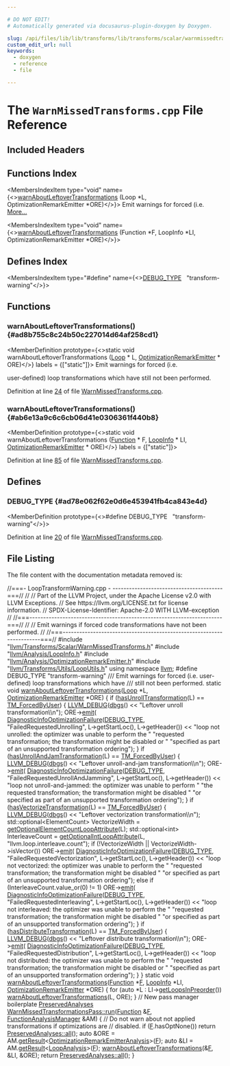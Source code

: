 ```yaml
---

# DO NOT EDIT!
# Automatically generated via docusaurus-plugin-doxygen by Doxygen.

slug: /api/files/lib/lib/transforms/lib/transforms/scalar/warnmissedtransforms-cpp
custom_edit_url: null
keywords:
  - doxygen
  - reference
  - file

---
```





# The `WarnMissedTransforms.cpp` File Reference

<DoxygenPage pluginConfig={pluginConfig}>



## Included Headers

<IncludesList>
<IncludesListItem
  filePath="llvm/Transforms/Scalar/WarnMissedTransforms.h"
  permalink="/docs/api/files/include/include/llvm/include/llvm/transforms/include/llvm/transforms/scalar/warnmissedtransforms-h"
  isLocal="true" />
<IncludesListItem
  filePath="llvm/Analysis/LoopInfo.h"
  permalink="/docs/api/files/include/include/llvm/include/llvm/analysis/loopinfo-h"
  isLocal="true" />
<IncludesListItem
  filePath="llvm/Analysis/OptimizationRemarkEmitter.h"
  permalink="/docs/api/files/include/include/llvm/include/llvm/analysis/optimizationremarkemitter-h"
  isLocal="true" />
<IncludesListItem
  filePath="llvm/Transforms/Utils/LoopUtils.h"
  permalink="/docs/api/files/include/include/llvm/include/llvm/transforms/include/llvm/transforms/utils/looputils-h"
  isLocal="true" />
</IncludesList>

## Functions Index

<MembersIndex>

<MembersIndexItem
  type="void"
  name={<><a href="#ad8b755c8c24b50c227014d64af258cd1">warnAboutLeftoverTransformations</a> (Loop &#42;L, OptimizationRemarkEmitter &#42;ORE)</>}>
Emit warnings for forced (i.e. <a href="#ad8b755c8c24b50c227014d64af258cd1">More...</a>
</MembersIndexItem>

<MembersIndexItem
  type="void"
  name={<><a href="#ab6e13a9c6c6cb06d41e0306361f440b8">warnAboutLeftoverTransformations</a> (Function &#42;F, LoopInfo &#42;LI, OptimizationRemarkEmitter &#42;ORE)</>}>
</MembersIndexItem>

</MembersIndex>

## Defines Index

<MembersIndex>

<MembersIndexItem
  type="#define"
  name={<><a href="#ad78e062f62e0d6e453941fb4ca843e4d">DEBUG&#95;TYPE</a>&nbsp;&nbsp;&nbsp;&quot;transform-warning&quot;</>}>
</MembersIndexItem>

</MembersIndex>


<SectionDefinition>

## Functions

### warnAboutLeftoverTransformations() {#ad8b755c8c24b50c227014d64af258cd1}

<MemberDefinition
  prototype={<>static void warnAboutLeftoverTransformations (<a href="/docs/api/classes/llvm/loop">Loop</a> &#42; L, <a href="/docs/api/classes/llvm/optimizationremarkemitter">OptimizationRemarkEmitter</a> &#42; ORE)</>}
  labels = {["static"]}>
Emit warnings for forced (i.e.

user-defined) loop transformations which have still not been performed.

Definition at line <a href="#l00024">24</a> of file <a href="/docs/api/files/lib/lib/transforms/lib/transforms/scalar/warnmissedtransforms-cpp">WarnMissedTransforms.cpp</a>.
</MemberDefinition>

### warnAboutLeftoverTransformations() {#ab6e13a9c6c6cb06d41e0306361f440b8}

<MemberDefinition
  prototype={<>static void warnAboutLeftoverTransformations (<a href="/docs/api/classes/llvm/function">Function</a> &#42; F, <a href="/docs/api/classes/llvm/loopinfo">LoopInfo</a> &#42; LI, <a href="/docs/api/classes/llvm/optimizationremarkemitter">OptimizationRemarkEmitter</a> &#42; ORE)</>}
  labels = {["static"]}>

Definition at line <a href="#l00085">85</a> of file <a href="/docs/api/files/lib/lib/transforms/lib/transforms/scalar/warnmissedtransforms-cpp">WarnMissedTransforms.cpp</a>.
</MemberDefinition>

</SectionDefinition>

<SectionDefinition>

## Defines

### DEBUG&#95;TYPE {#ad78e062f62e0d6e453941fb4ca843e4d}

<MemberDefinition
  prototype={<>#define DEBUG&#95;TYPE&nbsp;&nbsp;&nbsp;&quot;transform-warning&quot;</>}>

Definition at line <a href="#l00020">20</a> of file <a href="/docs/api/files/lib/lib/transforms/lib/transforms/scalar/warnmissedtransforms-cpp">WarnMissedTransforms.cpp</a>.
</MemberDefinition>

</SectionDefinition>

## File Listing

The file content with the documentation metadata removed is:

<ProgramListing>

<Link id="l00001" /><CodeLine lineNumber="1"><Highlight kind="comment">//===- LoopTransformWarning.cpp -  ----------------------------------------===//</Highlight><Highlight kind="normal"></Highlight></CodeLine>
<Link id="l00002" /><CodeLine lineNumber="2"><Highlight kind="normal"></Highlight><Highlight kind="comment">//</Highlight><Highlight kind="normal"></Highlight></CodeLine>
<Link id="l00003" /><CodeLine lineNumber="3"><Highlight kind="normal"></Highlight><Highlight kind="comment">// Part of the LLVM Project, under the Apache License v2.0 with LLVM Exceptions.</Highlight><Highlight kind="normal"></Highlight></CodeLine>
<Link id="l00004" /><CodeLine lineNumber="4"><Highlight kind="normal"></Highlight><Highlight kind="comment">// See https://llvm.org/LICENSE.txt for license information.</Highlight><Highlight kind="normal"></Highlight></CodeLine>
<Link id="l00005" /><CodeLine lineNumber="5"><Highlight kind="normal"></Highlight><Highlight kind="comment">// SPDX-License-Identifier: Apache-2.0 WITH LLVM-exception</Highlight><Highlight kind="normal"></Highlight></CodeLine>
<Link id="l00006" /><CodeLine lineNumber="6"><Highlight kind="normal"></Highlight><Highlight kind="comment">//</Highlight><Highlight kind="normal"></Highlight></CodeLine>
<Link id="l00007" /><CodeLine lineNumber="7"><Highlight kind="normal"></Highlight><Highlight kind="comment">//===----------------------------------------------------------------------===//</Highlight><Highlight kind="normal"></Highlight></CodeLine>
<Link id="l00008" /><CodeLine lineNumber="8"><Highlight kind="normal"></Highlight><Highlight kind="comment">//</Highlight><Highlight kind="normal"></Highlight></CodeLine>
<Link id="l00009" /><CodeLine lineNumber="9"><Highlight kind="normal"></Highlight><Highlight kind="comment">// Emit warnings if forced code transformations have not been performed.</Highlight><Highlight kind="normal"></Highlight></CodeLine>
<Link id="l00010" /><CodeLine lineNumber="10"><Highlight kind="normal"></Highlight><Highlight kind="comment">//</Highlight><Highlight kind="normal"></Highlight></CodeLine>
<Link id="l00011" /><CodeLine lineNumber="11"><Highlight kind="normal"></Highlight><Highlight kind="comment">//===----------------------------------------------------------------------===//</Highlight><Highlight kind="normal"></Highlight></CodeLine>
<Link id="l00012" /><CodeLine lineNumber="12"><Highlight kind="normal"></Highlight></CodeLine>
<Link id="l00013" /><CodeLine lineNumber="13"><Highlight kind="normal"></Highlight><Highlight kind="preprocessor">#include &quot;<a href="/docs/api/files/include/include/llvm/include/llvm/transforms/include/llvm/transforms/scalar/warnmissedtransforms-h">llvm/Transforms/Scalar/WarnMissedTransforms.h</a>&quot;</Highlight><Highlight kind="normal"></Highlight></CodeLine>
<Link id="l00014" /><CodeLine lineNumber="14"><Highlight kind="normal"></Highlight><Highlight kind="preprocessor">#include &quot;<a href="/docs/api/files/include/include/llvm/include/llvm/analysis/loopinfo-h">llvm/Analysis/LoopInfo.h</a>&quot;</Highlight><Highlight kind="normal"></Highlight></CodeLine>
<Link id="l00015" /><CodeLine lineNumber="15"><Highlight kind="normal"></Highlight><Highlight kind="preprocessor">#include &quot;<a href="/docs/api/files/include/include/llvm/include/llvm/analysis/optimizationremarkemitter-h">llvm/Analysis/OptimizationRemarkEmitter.h</a>&quot;</Highlight><Highlight kind="normal"></Highlight></CodeLine>
<Link id="l00016" /><CodeLine lineNumber="16"><Highlight kind="normal"></Highlight><Highlight kind="preprocessor">#include &quot;<a href="/docs/api/files/include/include/llvm/include/llvm/transforms/include/llvm/transforms/utils/looputils-h">llvm/Transforms/Utils/LoopUtils.h</a>&quot;</Highlight><Highlight kind="normal"></Highlight></CodeLine>
<Link id="l00017" /><CodeLine lineNumber="17"><Highlight kind="normal"></Highlight></CodeLine>
<Link id="l00018" /><CodeLine lineNumber="18"><Highlight kind="normal"></Highlight><Highlight kind="keyword">using namespace </Highlight><Highlight kind="normal"><a href="/docs/api/namespaces/llvm">llvm</a>;</Highlight></CodeLine>
<Link id="l00019" /><CodeLine lineNumber="19"><Highlight kind="normal"></Highlight></CodeLine>
<Link id="l00020" /><CodeLine lineNumber="20" lineLink="#ad78e062f62e0d6e453941fb4ca843e4d"><Highlight kind="normal"></Highlight><Highlight kind="preprocessor">#define DEBUG&#95;TYPE &quot;transform-warning&quot;</Highlight><Highlight kind="normal"></Highlight></CodeLine>
<Link id="l00021" /><CodeLine lineNumber="21"><Highlight kind="normal"></Highlight><Highlight kind="comment"></Highlight></CodeLine>
<Link id="l00022" /><CodeLine lineNumber="22"><Highlight kind="comment">/// Emit warnings for forced (i.e. user-defined) loop transformations which have</Highlight></CodeLine>
<Link id="l00023" /><CodeLine lineNumber="23"><Highlight kind="comment">/// still not been performed.</Highlight><Highlight kind="normal"></Highlight></CodeLine>
<Link id="l00024" /><CodeLine lineNumber="24" lineLink="#ad8b755c8c24b50c227014d64af258cd1"><Highlight kind="normal"></Highlight><Highlight kind="keyword">static</Highlight><Highlight kind="normal"> </Highlight><Highlight kind="keywordtype">void</Highlight><Highlight kind="normal"> <a href="#ad8b755c8c24b50c227014d64af258cd1">warnAboutLeftoverTransformations</a>(<a href="/docs/api/classes/llvm/loop">Loop</a> &#42;L,</Highlight></CodeLine>
<Link id="l00025" /><CodeLine lineNumber="25"><Highlight kind="normal">                                             <a href="/docs/api/classes/llvm/optimizationremarkemitter">OptimizationRemarkEmitter</a> &#42;ORE) &#123;</Highlight></CodeLine>
<Link id="l00026" /><CodeLine lineNumber="26"><Highlight kind="normal">  </Highlight><Highlight kind="keywordflow">if</Highlight><Highlight kind="normal"> (<a href="/docs/api/namespaces/llvm/#a868145c1795173f9642f99c354f91a7d">hasUnrollTransformation</a>(L) == <a href="/docs/api/namespaces/llvm/#aa3e837c0d2a0521b4a4680071cac0dcbaa1c649bc8228a2e36e04b8454851bfc5">TM&#95;ForcedByUser</a>) &#123;</Highlight></CodeLine>
<Link id="l00027" /><CodeLine lineNumber="27"><Highlight kind="normal">    <a href="/docs/api/files/include/include/llvm/include/llvm/support/debug-h/#a196897517069dda1bdb549e24468f7d7">LLVM&#95;DEBUG</a>(<a href="/docs/api/namespaces/llvm/#a7c46c742c31be54870e2038048e6b391">dbgs</a>() &lt;&lt; </Highlight><Highlight kind="stringliteral">&quot;Leftover unroll transformation\\n&quot;</Highlight><Highlight kind="normal">);</Highlight></CodeLine>
<Link id="l00028" /><CodeLine lineNumber="28"><Highlight kind="normal">    ORE-&gt;<a href="/docs/api/classes/llvm/optimizationremarkemitter/#aae6a98aea85aa3af87357cc5448db499">emit</a>(</Highlight></CodeLine>
<Link id="l00029" /><CodeLine lineNumber="29"><Highlight kind="normal">        <a href="/docs/api/classes/llvm/diagnosticinfooptimizationfailure">DiagnosticInfoOptimizationFailure</a>(<a href="/docs/api/files/include/include/llvm/include/llvm/adt/genericcycleimpl-h/#ad78e062f62e0d6e453941fb4ca843e4d">DEBUG&#95;TYPE</a>,</Highlight></CodeLine>
<Link id="l00030" /><CodeLine lineNumber="30"><Highlight kind="normal">                                          </Highlight><Highlight kind="stringliteral">&quot;FailedRequestedUnrolling&quot;</Highlight><Highlight kind="normal">,</Highlight></CodeLine>
<Link id="l00031" /><CodeLine lineNumber="31"><Highlight kind="normal">                                          L-&gt;getStartLoc(), L-&gt;getHeader())</Highlight></CodeLine>
<Link id="l00032" /><CodeLine lineNumber="32"><Highlight kind="normal">        &lt;&lt; </Highlight><Highlight kind="stringliteral">&quot;loop not unrolled: the optimizer was unable to perform the &quot;</Highlight><Highlight kind="normal"></Highlight></CodeLine>
<Link id="l00033" /><CodeLine lineNumber="33"><Highlight kind="normal">           </Highlight><Highlight kind="stringliteral">&quot;requested transformation; the transformation might be disabled or &quot;</Highlight><Highlight kind="normal"></Highlight></CodeLine>
<Link id="l00034" /><CodeLine lineNumber="34"><Highlight kind="normal">           </Highlight><Highlight kind="stringliteral">&quot;specified as part of an unsupported transformation ordering&quot;</Highlight><Highlight kind="normal">);</Highlight></CodeLine>
<Link id="l00035" /><CodeLine lineNumber="35"><Highlight kind="normal">  &#125;</Highlight></CodeLine>
<Link id="l00036" /><CodeLine lineNumber="36"><Highlight kind="normal"></Highlight></CodeLine>
<Link id="l00037" /><CodeLine lineNumber="37"><Highlight kind="normal">  </Highlight><Highlight kind="keywordflow">if</Highlight><Highlight kind="normal"> (<a href="/docs/api/namespaces/llvm/#a7386405e9217844550433e1debb58ef7">hasUnrollAndJamTransformation</a>(L) == <a href="/docs/api/namespaces/llvm/#aa3e837c0d2a0521b4a4680071cac0dcbaa1c649bc8228a2e36e04b8454851bfc5">TM&#95;ForcedByUser</a>) &#123;</Highlight></CodeLine>
<Link id="l00038" /><CodeLine lineNumber="38"><Highlight kind="normal">    <a href="/docs/api/files/include/include/llvm/include/llvm/support/debug-h/#a196897517069dda1bdb549e24468f7d7">LLVM&#95;DEBUG</a>(<a href="/docs/api/namespaces/llvm/#a7c46c742c31be54870e2038048e6b391">dbgs</a>() &lt;&lt; </Highlight><Highlight kind="stringliteral">&quot;Leftover unroll-and-jam transformation\\n&quot;</Highlight><Highlight kind="normal">);</Highlight></CodeLine>
<Link id="l00039" /><CodeLine lineNumber="39"><Highlight kind="normal">    ORE-&gt;<a href="/docs/api/classes/llvm/optimizationremarkemitter/#aae6a98aea85aa3af87357cc5448db499">emit</a>(</Highlight></CodeLine>
<Link id="l00040" /><CodeLine lineNumber="40"><Highlight kind="normal">        <a href="/docs/api/classes/llvm/diagnosticinfooptimizationfailure">DiagnosticInfoOptimizationFailure</a>(<a href="/docs/api/files/include/include/llvm/include/llvm/adt/genericcycleimpl-h/#ad78e062f62e0d6e453941fb4ca843e4d">DEBUG&#95;TYPE</a>,</Highlight></CodeLine>
<Link id="l00041" /><CodeLine lineNumber="41"><Highlight kind="normal">                                          </Highlight><Highlight kind="stringliteral">&quot;FailedRequestedUnrollAndJamming&quot;</Highlight><Highlight kind="normal">,</Highlight></CodeLine>
<Link id="l00042" /><CodeLine lineNumber="42"><Highlight kind="normal">                                          L-&gt;getStartLoc(), L-&gt;getHeader())</Highlight></CodeLine>
<Link id="l00043" /><CodeLine lineNumber="43"><Highlight kind="normal">        &lt;&lt; </Highlight><Highlight kind="stringliteral">&quot;loop not unroll-and-jammed: the optimizer was unable to perform &quot;</Highlight><Highlight kind="normal"></Highlight></CodeLine>
<Link id="l00044" /><CodeLine lineNumber="44"><Highlight kind="normal">           </Highlight><Highlight kind="stringliteral">&quot;the requested transformation; the transformation might be disabled &quot;</Highlight><Highlight kind="normal"></Highlight></CodeLine>
<Link id="l00045" /><CodeLine lineNumber="45"><Highlight kind="normal">           </Highlight><Highlight kind="stringliteral">&quot;or specified as part of an unsupported transformation ordering&quot;</Highlight><Highlight kind="normal">);</Highlight></CodeLine>
<Link id="l00046" /><CodeLine lineNumber="46"><Highlight kind="normal">  &#125;</Highlight></CodeLine>
<Link id="l00047" /><CodeLine lineNumber="47"><Highlight kind="normal"></Highlight></CodeLine>
<Link id="l00048" /><CodeLine lineNumber="48"><Highlight kind="normal">  </Highlight><Highlight kind="keywordflow">if</Highlight><Highlight kind="normal"> (<a href="/docs/api/namespaces/llvm/#a5ca4169f38bbdb81155e4d5b3b9d7fae">hasVectorizeTransformation</a>(L) == <a href="/docs/api/namespaces/llvm/#aa3e837c0d2a0521b4a4680071cac0dcbaa1c649bc8228a2e36e04b8454851bfc5">TM&#95;ForcedByUser</a>) &#123;</Highlight></CodeLine>
<Link id="l00049" /><CodeLine lineNumber="49"><Highlight kind="normal">    <a href="/docs/api/files/include/include/llvm/include/llvm/support/debug-h/#a196897517069dda1bdb549e24468f7d7">LLVM&#95;DEBUG</a>(<a href="/docs/api/namespaces/llvm/#a7c46c742c31be54870e2038048e6b391">dbgs</a>() &lt;&lt; </Highlight><Highlight kind="stringliteral">&quot;Leftover vectorization transformation\\n&quot;</Highlight><Highlight kind="normal">);</Highlight></CodeLine>
<Link id="l00050" /><CodeLine lineNumber="50"><Highlight kind="normal">    std::optional&lt;ElementCount&gt; VectorizeWidth =</Highlight></CodeLine>
<Link id="l00051" /><CodeLine lineNumber="51"><Highlight kind="normal">        <a href="/docs/api/namespaces/llvm/#a03fe0007df15a56e14d2403acfff1af7">getOptionalElementCountLoopAttribute</a>(L);</Highlight></CodeLine>
<Link id="l00052" /><CodeLine lineNumber="52"><Highlight kind="normal">    std::optional&lt;int&gt; InterleaveCount =</Highlight></CodeLine>
<Link id="l00053" /><CodeLine lineNumber="53"><Highlight kind="normal">        <a href="/docs/api/namespaces/llvm/#a9b3cfe2d1603665824476c30368b8eb1">getOptionalIntLoopAttribute</a>(L, </Highlight><Highlight kind="stringliteral">&quot;llvm.loop.interleave.count&quot;</Highlight><Highlight kind="normal">);</Highlight></CodeLine>
<Link id="l00054" /><CodeLine lineNumber="54"><Highlight kind="normal"></Highlight></CodeLine>
<Link id="l00055" /><CodeLine lineNumber="55"><Highlight kind="normal">    </Highlight><Highlight kind="keywordflow">if</Highlight><Highlight kind="normal"> (!VectorizeWidth || VectorizeWidth-&gt;isVector())</Highlight></CodeLine>
<Link id="l00056" /><CodeLine lineNumber="56"><Highlight kind="normal">      ORE-&gt;<a href="/docs/api/classes/llvm/optimizationremarkemitter/#aae6a98aea85aa3af87357cc5448db499">emit</a>(</Highlight></CodeLine>
<Link id="l00057" /><CodeLine lineNumber="57"><Highlight kind="normal">          <a href="/docs/api/classes/llvm/diagnosticinfooptimizationfailure">DiagnosticInfoOptimizationFailure</a>(<a href="/docs/api/files/include/include/llvm/include/llvm/adt/genericcycleimpl-h/#ad78e062f62e0d6e453941fb4ca843e4d">DEBUG&#95;TYPE</a>,</Highlight></CodeLine>
<Link id="l00058" /><CodeLine lineNumber="58"><Highlight kind="normal">                                            </Highlight><Highlight kind="stringliteral">&quot;FailedRequestedVectorization&quot;</Highlight><Highlight kind="normal">,</Highlight></CodeLine>
<Link id="l00059" /><CodeLine lineNumber="59"><Highlight kind="normal">                                            L-&gt;getStartLoc(), L-&gt;getHeader())</Highlight></CodeLine>
<Link id="l00060" /><CodeLine lineNumber="60"><Highlight kind="normal">          &lt;&lt; </Highlight><Highlight kind="stringliteral">&quot;loop not vectorized: the optimizer was unable to perform the &quot;</Highlight><Highlight kind="normal"></Highlight></CodeLine>
<Link id="l00061" /><CodeLine lineNumber="61"><Highlight kind="normal">             </Highlight><Highlight kind="stringliteral">&quot;requested transformation; the transformation might be disabled &quot;</Highlight><Highlight kind="normal"></Highlight></CodeLine>
<Link id="l00062" /><CodeLine lineNumber="62"><Highlight kind="normal">             </Highlight><Highlight kind="stringliteral">&quot;or specified as part of an unsupported transformation ordering&quot;</Highlight><Highlight kind="normal">);</Highlight></CodeLine>
<Link id="l00063" /><CodeLine lineNumber="63"><Highlight kind="normal">    </Highlight><Highlight kind="keywordflow">else</Highlight><Highlight kind="normal"> </Highlight><Highlight kind="keywordflow">if</Highlight><Highlight kind="normal"> (InterleaveCount.value&#95;or(0) != 1)</Highlight></CodeLine>
<Link id="l00064" /><CodeLine lineNumber="64"><Highlight kind="normal">      ORE-&gt;<a href="/docs/api/classes/llvm/optimizationremarkemitter/#aae6a98aea85aa3af87357cc5448db499">emit</a>(</Highlight></CodeLine>
<Link id="l00065" /><CodeLine lineNumber="65"><Highlight kind="normal">          <a href="/docs/api/classes/llvm/diagnosticinfooptimizationfailure">DiagnosticInfoOptimizationFailure</a>(<a href="/docs/api/files/include/include/llvm/include/llvm/adt/genericcycleimpl-h/#ad78e062f62e0d6e453941fb4ca843e4d">DEBUG&#95;TYPE</a>,</Highlight></CodeLine>
<Link id="l00066" /><CodeLine lineNumber="66"><Highlight kind="normal">                                            </Highlight><Highlight kind="stringliteral">&quot;FailedRequestedInterleaving&quot;</Highlight><Highlight kind="normal">,</Highlight></CodeLine>
<Link id="l00067" /><CodeLine lineNumber="67"><Highlight kind="normal">                                            L-&gt;getStartLoc(), L-&gt;getHeader())</Highlight></CodeLine>
<Link id="l00068" /><CodeLine lineNumber="68"><Highlight kind="normal">          &lt;&lt; </Highlight><Highlight kind="stringliteral">&quot;loop not interleaved: the optimizer was unable to perform the &quot;</Highlight><Highlight kind="normal"></Highlight></CodeLine>
<Link id="l00069" /><CodeLine lineNumber="69"><Highlight kind="normal">             </Highlight><Highlight kind="stringliteral">&quot;requested transformation; the transformation might be disabled &quot;</Highlight><Highlight kind="normal"></Highlight></CodeLine>
<Link id="l00070" /><CodeLine lineNumber="70"><Highlight kind="normal">             </Highlight><Highlight kind="stringliteral">&quot;or specified as part of an unsupported transformation ordering&quot;</Highlight><Highlight kind="normal">);</Highlight></CodeLine>
<Link id="l00071" /><CodeLine lineNumber="71"><Highlight kind="normal">  &#125;</Highlight></CodeLine>
<Link id="l00072" /><CodeLine lineNumber="72"><Highlight kind="normal"></Highlight></CodeLine>
<Link id="l00073" /><CodeLine lineNumber="73"><Highlight kind="normal">  </Highlight><Highlight kind="keywordflow">if</Highlight><Highlight kind="normal"> (<a href="/docs/api/namespaces/llvm/#a8f43e8365ed5bf4bee97ded98ba4816a">hasDistributeTransformation</a>(L) == <a href="/docs/api/namespaces/llvm/#aa3e837c0d2a0521b4a4680071cac0dcbaa1c649bc8228a2e36e04b8454851bfc5">TM&#95;ForcedByUser</a>) &#123;</Highlight></CodeLine>
<Link id="l00074" /><CodeLine lineNumber="74"><Highlight kind="normal">    <a href="/docs/api/files/include/include/llvm/include/llvm/support/debug-h/#a196897517069dda1bdb549e24468f7d7">LLVM&#95;DEBUG</a>(<a href="/docs/api/namespaces/llvm/#a7c46c742c31be54870e2038048e6b391">dbgs</a>() &lt;&lt; </Highlight><Highlight kind="stringliteral">&quot;Leftover distribute transformation\\n&quot;</Highlight><Highlight kind="normal">);</Highlight></CodeLine>
<Link id="l00075" /><CodeLine lineNumber="75"><Highlight kind="normal">    ORE-&gt;<a href="/docs/api/classes/llvm/optimizationremarkemitter/#aae6a98aea85aa3af87357cc5448db499">emit</a>(</Highlight></CodeLine>
<Link id="l00076" /><CodeLine lineNumber="76"><Highlight kind="normal">        <a href="/docs/api/classes/llvm/diagnosticinfooptimizationfailure">DiagnosticInfoOptimizationFailure</a>(<a href="/docs/api/files/include/include/llvm/include/llvm/adt/genericcycleimpl-h/#ad78e062f62e0d6e453941fb4ca843e4d">DEBUG&#95;TYPE</a>,</Highlight></CodeLine>
<Link id="l00077" /><CodeLine lineNumber="77"><Highlight kind="normal">                                          </Highlight><Highlight kind="stringliteral">&quot;FailedRequestedDistribution&quot;</Highlight><Highlight kind="normal">,</Highlight></CodeLine>
<Link id="l00078" /><CodeLine lineNumber="78"><Highlight kind="normal">                                          L-&gt;getStartLoc(), L-&gt;getHeader())</Highlight></CodeLine>
<Link id="l00079" /><CodeLine lineNumber="79"><Highlight kind="normal">        &lt;&lt; </Highlight><Highlight kind="stringliteral">&quot;loop not distributed: the optimizer was unable to perform the &quot;</Highlight><Highlight kind="normal"></Highlight></CodeLine>
<Link id="l00080" /><CodeLine lineNumber="80"><Highlight kind="normal">           </Highlight><Highlight kind="stringliteral">&quot;requested transformation; the transformation might be disabled or &quot;</Highlight><Highlight kind="normal"></Highlight></CodeLine>
<Link id="l00081" /><CodeLine lineNumber="81"><Highlight kind="normal">           </Highlight><Highlight kind="stringliteral">&quot;specified as part of an unsupported transformation ordering&quot;</Highlight><Highlight kind="normal">);</Highlight></CodeLine>
<Link id="l00082" /><CodeLine lineNumber="82"><Highlight kind="normal">  &#125;</Highlight></CodeLine>
<Link id="l00083" /><CodeLine lineNumber="83"><Highlight kind="normal">&#125;</Highlight></CodeLine>
<Link id="l00084" /><CodeLine lineNumber="84"><Highlight kind="normal"></Highlight></CodeLine>
<Link id="l00085" /><CodeLine lineNumber="85" lineLink="#ab6e13a9c6c6cb06d41e0306361f440b8"><Highlight kind="normal"></Highlight><Highlight kind="keyword">static</Highlight><Highlight kind="normal"> </Highlight><Highlight kind="keywordtype">void</Highlight><Highlight kind="normal"> <a href="#ad8b755c8c24b50c227014d64af258cd1">warnAboutLeftoverTransformations</a>(<a href="/docs/api/classes/llvm/function">Function</a> &#42;<a href="/docs/api/files/lib/lib/support/md5-cpp/#a96d73bbd7af15cb1fc38c3f4a3bd82e9">F</a>, <a href="/docs/api/classes/llvm/loopinfo">LoopInfo</a> &#42;LI,</Highlight></CodeLine>
<Link id="l00086" /><CodeLine lineNumber="86"><Highlight kind="normal">                                             <a href="/docs/api/classes/llvm/optimizationremarkemitter">OptimizationRemarkEmitter</a> &#42;ORE) &#123;</Highlight></CodeLine>
<Link id="l00087" /><CodeLine lineNumber="87"><Highlight kind="normal">  </Highlight><Highlight kind="keywordflow">for</Highlight><Highlight kind="normal"> (</Highlight><Highlight kind="keyword">auto</Highlight><Highlight kind="normal"> &#42;L : LI-&gt;<a href="/docs/api/classes/llvm/loopinfobase/#a8a10d542acf3418b2a5bfefb351829c0">getLoopsInPreorder</a>())</Highlight></CodeLine>
<Link id="l00088" /><CodeLine lineNumber="88"><Highlight kind="normal">    <a href="#ad8b755c8c24b50c227014d64af258cd1">warnAboutLeftoverTransformations</a>(L, ORE);</Highlight></CodeLine>
<Link id="l00089" /><CodeLine lineNumber="89"><Highlight kind="normal">&#125;</Highlight></CodeLine>
<Link id="l00090" /><CodeLine lineNumber="90"><Highlight kind="normal"></Highlight></CodeLine>
<Link id="l00091" /><CodeLine lineNumber="91"><Highlight kind="normal"></Highlight><Highlight kind="comment">// New pass manager boilerplate</Highlight><Highlight kind="normal"></Highlight></CodeLine>
<Link id="l00092" /><CodeLine lineNumber="92"><Highlight kind="normal"><a href="/docs/api/classes/llvm/preservedanalyses">PreservedAnalyses</a></Highlight></CodeLine>
<Link id="l00093" /><CodeLine lineNumber="93" lineLink="/docs/api/classes/llvm/warnmissedtransformationspass/#aa622d589f82389844d93eca02d865d4c"><Highlight kind="normal"><a href="/docs/api/classes/llvm/warnmissedtransformationspass/#aa622d589f82389844d93eca02d865d4c">WarnMissedTransformationsPass::run</a>(<a href="/docs/api/classes/llvm/function">Function</a> &amp;<a href="/docs/api/files/lib/lib/support/md5-cpp/#a96d73bbd7af15cb1fc38c3f4a3bd82e9">F</a>, <a href="/docs/api/namespaces/llvm/#adce09a5a0de0e3177eb00e932734af2f">FunctionAnalysisManager</a> &amp;AM) &#123;</Highlight></CodeLine>
<Link id="l00094" /><CodeLine lineNumber="94"><Highlight kind="normal">  </Highlight><Highlight kind="comment">// Do not warn about not applied transformations if optimizations are</Highlight><Highlight kind="normal"></Highlight></CodeLine>
<Link id="l00095" /><CodeLine lineNumber="95"><Highlight kind="normal">  </Highlight><Highlight kind="comment">// disabled.</Highlight><Highlight kind="normal"></Highlight></CodeLine>
<Link id="l00096" /><CodeLine lineNumber="96"><Highlight kind="normal">  </Highlight><Highlight kind="keywordflow">if</Highlight><Highlight kind="normal"> (<a href="/docs/api/files/lib/lib/support/md5-cpp/#a96d73bbd7af15cb1fc38c3f4a3bd82e9">F</a>.hasOptNone())</Highlight></CodeLine>
<Link id="l00097" /><CodeLine lineNumber="97"><Highlight kind="normal">    </Highlight><Highlight kind="keywordflow">return</Highlight><Highlight kind="normal"> <a href="/docs/api/classes/llvm/preservedanalyses/#a1258a1ff55557c27684010ebd7283712">PreservedAnalyses::all</a>();</Highlight></CodeLine>
<Link id="l00098" /><CodeLine lineNumber="98"><Highlight kind="normal"></Highlight></CodeLine>
<Link id="l00099" /><CodeLine lineNumber="99"><Highlight kind="normal">  </Highlight><Highlight kind="keyword">auto</Highlight><Highlight kind="normal"> &amp;ORE = AM.<a href="/docs/api/classes/llvm/analysismanager/#aaab1fad63e4f3b8679469720a873fedd">getResult</a>&lt;<a href="/docs/api/classes/llvm/optimizationremarkemitteranalysis">OptimizationRemarkEmitterAnalysis</a>&gt;(<a href="/docs/api/files/lib/lib/support/md5-cpp/#a96d73bbd7af15cb1fc38c3f4a3bd82e9">F</a>);</Highlight></CodeLine>
<Link id="l00100" /><CodeLine lineNumber="100"><Highlight kind="normal">  </Highlight><Highlight kind="keyword">auto</Highlight><Highlight kind="normal"> &amp;LI = AM.<a href="/docs/api/classes/llvm/analysismanager/#aaab1fad63e4f3b8679469720a873fedd">getResult</a>&lt;<a href="/docs/api/classes/llvm/loopanalysis">LoopAnalysis</a>&gt;(<a href="/docs/api/files/lib/lib/support/md5-cpp/#a96d73bbd7af15cb1fc38c3f4a3bd82e9">F</a>);</Highlight></CodeLine>
<Link id="l00101" /><CodeLine lineNumber="101"><Highlight kind="normal"></Highlight></CodeLine>
<Link id="l00102" /><CodeLine lineNumber="102"><Highlight kind="normal">  <a href="#ad8b755c8c24b50c227014d64af258cd1">warnAboutLeftoverTransformations</a>(&amp;<a href="/docs/api/files/lib/lib/support/md5-cpp/#a96d73bbd7af15cb1fc38c3f4a3bd82e9">F</a>, &amp;LI, &amp;ORE);</Highlight></CodeLine>
<Link id="l00103" /><CodeLine lineNumber="103"><Highlight kind="normal"></Highlight></CodeLine>
<Link id="l00104" /><CodeLine lineNumber="104"><Highlight kind="normal">  </Highlight><Highlight kind="keywordflow">return</Highlight><Highlight kind="normal"> <a href="/docs/api/classes/llvm/preservedanalyses/#a1258a1ff55557c27684010ebd7283712">PreservedAnalyses::all</a>();</Highlight></CodeLine>
<Link id="l00105" /><CodeLine lineNumber="105"><Highlight kind="normal">&#125;</Highlight></CodeLine>

</ProgramListing>


</DoxygenPage>
